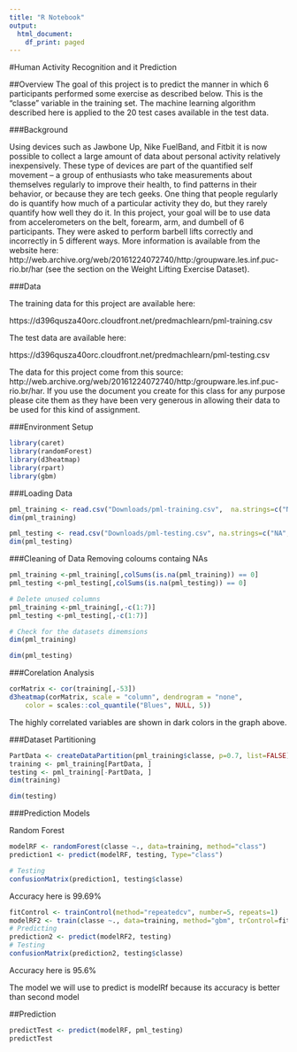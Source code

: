 ```yaml
---
title: "R Notebook"
output:
  html_document:
    df_print: paged
---
```

#Human Activity Recognition and it Prediction


##Overview 
The goal of this project is to predict the manner in which 6 participants performed some exercise as described below. This is the “classe” variable in the training set. The machine learning algorithm described here is applied to the 20 test cases available in the test data.


###Background

Using devices such as Jawbone Up, Nike FuelBand, and Fitbit it is now possible to collect a large amount of data about personal activity relatively inexpensively. These type of devices are part of the quantified self movement – a group of enthusiasts who take measurements about themselves regularly to improve their health, to find patterns in their behavior, or because they are tech geeks. One thing that people regularly do is quantify how much of a particular activity they do, but they rarely quantify how well they do it. In this project, your goal will be to use data from accelerometers on the belt, forearm, arm, and dumbell of 6 participants. They were asked to perform barbell lifts correctly and incorrectly in 5 different ways. More information is available from the website here: http://web.archive.org/web/20161224072740/http:/groupware.les.inf.puc-rio.br/har (see the section on the Weight Lifting Exercise Dataset).

###Data

The training data for this project are available here:

https://d396qusza40orc.cloudfront.net/predmachlearn/pml-training.csv

The test data are available here:

https://d396qusza40orc.cloudfront.net/predmachlearn/pml-testing.csv

The data for this project come from this source: http://web.archive.org/web/20161224072740/http:/groupware.les.inf.puc-rio.br/har. If you use the document you create for this class for any purpose please cite them as they have been very generous in allowing their data to be used for this kind of assignment.

###Environment Setup
```r
library(caret)
library(randomForest)
library(d3heatmap)
library(rpart)
library(gbm)
```

###Loading Data

```r
pml_training <- read.csv("Downloads/pml-training.csv",  na.strings=c("NA","#DIV/0!",""), strip.white=T)
dim(pml_training)
```

```r
pml_testing <- read.csv("Downloads/pml-testing.csv", na.strings=c("NA","#DIV/0!",""), strip.white=T)
dim(pml_testing)
```

###Cleaning of Data
Removing coloums containg NAs
```r
pml_training <-pml_training[,colSums(is.na(pml_training)) == 0]
pml_testing <-pml_testing[,colSums(is.na(pml_testing)) == 0]

# Delete unused columns
pml_training <-pml_training[,-c(1:7)]
pml_testing <-pml_testing[,-c(1:7)]

# Check for the datasets dimemsions
dim(pml_training)
```

```r
dim(pml_testing)
```
###Corelation Analysis
```r
corMatrix <- cor(training[,-53])
d3heatmap(corMatrix, scale = "column", dendrogram = "none",
    color = scales::col_quantile("Blues", NULL, 5))
```
The highly correlated variables are shown in dark colors in the graph above.

###Dataset Partitioning
```r
PartData <- createDataPartition(pml_training$classe, p=0.7, list=FALSE)
training <- pml_training[PartData, ]
testing <- pml_training[-PartData, ]
dim(training)
```
```r
dim(testing)
```

###Prediction Models 

Random Forest
```r
modelRF <- randomForest(classe ~., data=training, method="class")
prediction1 <- predict(modelRF, testing, Type="class")

# Testing
confusionMatrix(prediction1, testing$classe)
```
Accuracy here is 99.69%

```r
fitControl <- trainControl(method="repeatedcv", number=5, repeats=1)
modelRF2 <- train(classe ~., data=training, method="gbm", trControl=fitControl, verbose=FALSE)
# Predicting
prediction2 <- predict(modelRF2, testing)
# Testing
confusionMatrix(prediction2, testing$classe)

```
Accuracy here is 95.6%

The model we will use to predict is modelRf because its accuracy is better than second model

##Prediction
```r
predictTest <- predict(modelRF, pml_testing)
predictTest
```


